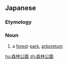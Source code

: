 ==Japanese==
{{ja-kanjitab|しん|りん|こう|えん|yomi=on}}

===Etymology===
{{compound|森林|公園|t1=[[しんりん]], [[shinrin]], "forest"|t2=[[こうえん]], [[kōen]], "park"|lang=ja|sort=しんりんこうえん}}

===Noun===
{{ja-noun|しんりん こうえん}}

# a [[forest]]-[[park]], [[arboretum]]

[[hu:森林公園]]
[[zh:森林公園]]